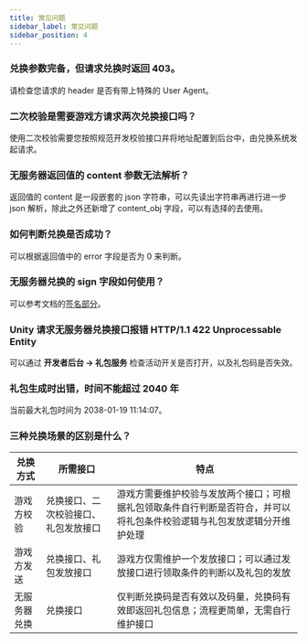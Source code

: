 ```yaml
---
title: 常见问题
sidebar_label: 常见问题
sidebar_position: 4
---
```


###  兑换参数完备，但请求兑换时返回 403。

请检查您请求的 header 是否有带上特殊的 User Agent。

###  二次校验是需要游戏方请求两次兑换接口吗？

使用二次校验需要您按照规范开发校验接口并将地址配置到后台中，由兑换系统发起请求。

###  无服务器返回值的 content 参数无法解析？

返回值的 content 是一段嵌套的 json 字符串，可以先读出字符串再进行进一步 json 解析，除此之外还新增了 content_obj 字段，可以有选择的去使用。

###  如何判断兑换是否成功？

可以根据返回值中的 error 字段是否为 0 来判断。

###  无服务器兑换的 sign 字段如何使用？

可以参考文档的[签名部分](/sdk/tds-gift/guide/#签名)。

###  Unity 请求无服务器兑换接口报错 HTTP/1.1 422 Unprocessable Entity

可以通过 **开发者后台 -> 礼包服务** 检查活动开关是否打开，以及礼包码是否失效。

### 礼包生成时出错，时间不能超过 2040 年

当前最大礼包时间为 2038-01-19 11:14:07。

### 三种兑换场景的区别是什么？

| 兑换方式  |   所需接口    |     特点    |
| --------------- | ------------- |------------- |
| 游戏方校验        |   兑换接口、二次校验接口、礼包发放接口    |   游戏方需要维护校验与发放两个接口；可根据礼包领取条件自行判断是否符合，并可以将礼包条件校验逻辑与礼包发放逻辑分开维护处理        |
| 游戏方发送        |   兑换接口、礼包发放接口                |   游戏方仅需维护一个发放接口；可以通过发放接口进行领取条件的判断以及礼包的发放       |
| 无服务器兑换      |   兑换接口                            |   仅判断兑换码是否有效以及码量，兑换码有效即返回礼包信息；流程更简单，无需自行维护接口       |
